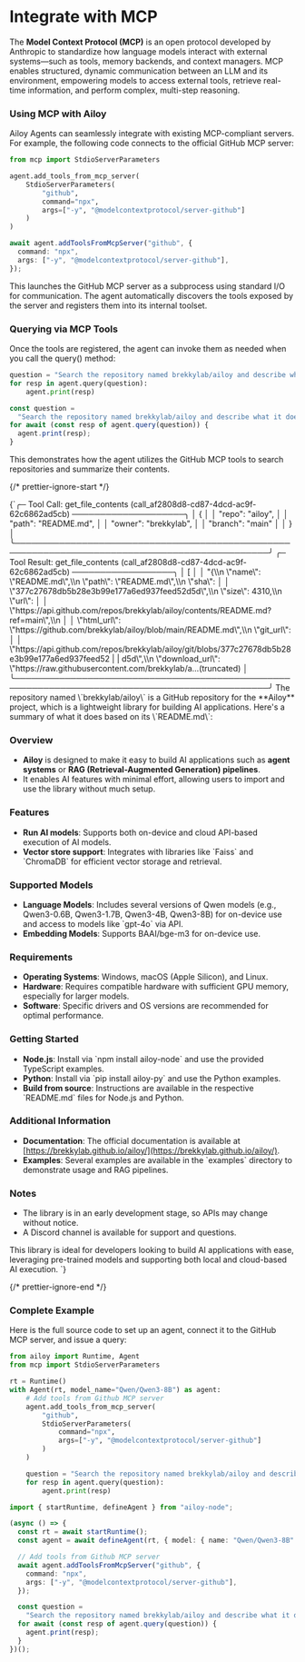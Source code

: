 # Integrate with MCP

The **Model Context Protocol (MCP)** is an open protocol developed by Anthropic
to standardize how language models interact with external systems—such as tools,
memory backends, and context managers. MCP enables structured, dynamic
communication between an LLM and its environment, empowering models to access
external tools, retrieve real-time information, and perform complex, multi-step
reasoning.

### Using MCP with Ailoy

Ailoy Agents can seamlessly integrate with existing MCP-compliant servers. For
example, the following code connects to the official GitHub MCP server:

<CodeTabs>

```python
from mcp import StdioServerParameters

agent.add_tools_from_mcp_server(
    StdioServerParameters(
        "github",
        command="npx",
        args=["-y", "@modelcontextprotocol/server-github"]
    )
)
```

```typescript
await agent.addToolsFromMcpServer("github", {
  command: "npx",
  args: ["-y", "@modelcontextprotocol/server-github"],
});
```

</CodeTabs>

This launches the GitHub MCP server as a subprocess using standard I/O for
communication. The agent automatically discovers the tools exposed by the server
and registers them into its internal toolset.

### Querying via MCP Tools

Once the tools are registered, the agent can invoke them as needed when you 
call the query() method:

<CodeTabs>

```python
question = "Search the repository named brekkylab/ailoy and describe what it does based on its README.md."
for resp in agent.query(question):
    agent.print(resp)
```

```typescript
const question =
  "Search the repository named brekkylab/ailoy and describe what it does based on its README.md.";
for await (const resp of agent.query(question)) {
  agent.print(resp);
}
```

</CodeTabs>

This demonstrates how the agent utilizes the GitHub MCP tools to search
repositories and summarize their contents.

{/* prettier-ignore-start */}

<TerminalBox>
{`╭─ Tool Call: get_file_contents (call_af2808d8-cd87-4dcd-ac9f-62c6862ad5cb) ────────────────────╮ 
│ {                                                                                             │
│   "repo": "ailoy",                                                                            │
│   "path": "README.md",                                                                        │
│   "owner": "brekkylab",                                                                       │
│   "branch": "main"                                                                            │
│ }                                                                                             │
╰───────────────────────────────────────────────────────────────────────────────────────────────╯
╭─ Tool Result: get_file_contents (call_af2808d8-cd87-4dcd-ac9f-62c6862ad5cb) ──────────────────╮
│ [                                                                                             │
│   "{\\n  \"name\": \"README.md\",\\n  \"path\": \"README.md\",\\n  \"sha\":                                │
│ \"377c27678db5b28e3b99e177a6ed937feed52d5d\",\\n  \"size\": 4310,\\n  \"url\":                        │
│ \"https://api.github.com/repos/brekkylab/ailoy/contents/README.md?ref=main\",\\n                 │
│ \"html_url\": \"https://github.com/brekkylab/ailoy/blob/main/README.md\",\\n  \"git_url\":           │
│ \"https://api.github.com/repos/brekkylab/ailoy/git/blobs/377c27678db5b28e3b99e177a6ed937feed52 | 
| d5d\",\\n  \"download_url\": \"https://raw.githubusercontent.com/brekkylab/a...(truncated)         │
╰───────────────────────────────────────────────────────────────────────────────────────────────╯
The repository named \`brekkylab/ailoy\` is a GitHub repository for the **Ailoy** project, which is a lightweight library for building AI applications. Here's a summary of what it does based on its \`README.md\`:

### Overview
- **Ailoy** is designed to make it easy to build AI applications such as **agent systems** or **RAG (Retrieval-Augmented Generation) pipelines**.
- It enables AI features with minimal effort, allowing users to import and use the library without much setup.

### Features
- **Run AI models**: Supports both on-device and cloud API-based execution of AI models.
- **Vector store support**: Integrates with libraries like \`Faiss\` and \`ChromaDB\` for efficient vector storage and retrieval.

### Supported Models
- **Language Models**: Includes several versions of Qwen models (e.g., Qwen3-0.6B, Qwen3-1.7B, Qwen3-4B, Qwen3-8B) for on-device use and access to models like \`gpt-4o\` via API.
- **Embedding Models**: Supports BAAI/bge-m3 for on-device use.

### Requirements
- **Operating Systems**: Windows, macOS (Apple Silicon), and Linux.
- **Hardware**: Requires compatible hardware with sufficient GPU memory, especially for larger models.
- **Software**: Specific drivers and OS versions are recommended for optimal performance.

### Getting Started
- **Node.js**: Install via \`npm install ailoy-node\` and use the provided TypeScript examples.
- **Python**: Install via \`pip install ailoy-py\` and use the Python examples.
- **Build from source**: Instructions are available in the respective \`README.md\` files for Node.js and Python.

### Additional Information
- **Documentation**: The official documentation is available at [https://brekkylab.github.io/ailoy/](https://brekkylab.github.io/ailoy/).
- **Examples**: Several examples are available in the \`examples\` directory to demonstrate usage and RAG pipelines.

### Notes
- The library is in an early development stage, so APIs may change without notice.
- A Discord channel is available for support and questions.

This library is ideal for developers looking to build AI applications with ease, leveraging pre-trained models and supporting both local and cloud-based AI execution.
`}
</TerminalBox>

{/* prettier-ignore-end */}

### Complete Example

Here is the full source code to set up an agent, connect it to the GitHub MCP
server, and issue a query:

<CodeTabs>

```python
from ailoy import Runtime, Agent
from mcp import StdioServerParameters

rt = Runtime()
with Agent(rt, model_name="Qwen/Qwen3-8B") as agent:
    # Add tools from Github MCP server
    agent.add_tools_from_mcp_server(
        "github",
        StdioServerParameters(
            command="npx",
            args=["-y", "@modelcontextprotocol/server-github"]
        )
    )

    question = "Search the repository named brekkylab/ailoy and describe what it does based on its README.md."
    for resp in agent.query(question):
        agent.print(resp)
```

```typescript
import { startRuntime, defineAgent } from "ailoy-node";

(async () => {
  const rt = await startRuntime();
  const agent = await defineAgent(rt, { model: { name: "Qwen/Qwen3-8B" } });

  // Add tools from Github MCP server
  await agent.addToolsFromMcpServer("github", {
    command: "npx",
    args: ["-y", "@modelcontextprotocol/server-github"],
  });

  const question =
    "Search the repository named brekkylab/ailoy and describe what it does based on its README.md.";
  for await (const resp of agent.query(question)) {
    agent.print(resp);
  }
})();
```

</CodeTabs>
